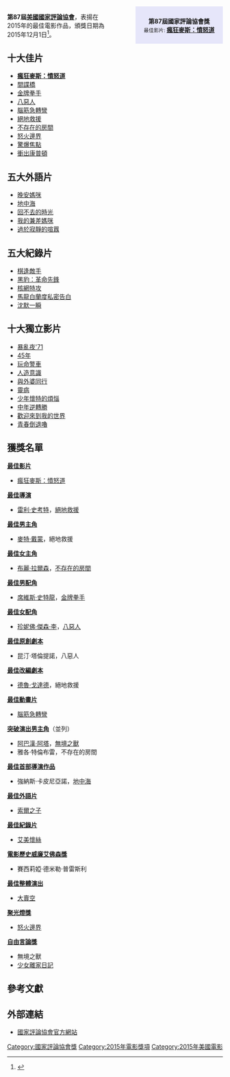 {{NoteTA
|G1=Show
|G2=Movie
|G3=TV
}}
{{Infobox film awards
| number = 87
| award = [[國家評論協會獎|國家評論協會獎]]
| caption = 
| date = {{Start date|2015|12|1}}
| site = [[美國|美國]]
| host =
| director = 
| network =
| duration = 
| ratings = 
| last = [[第86屆國家評論協會獎|86屆]]
| next = [[第88屆國家評論協會獎|88屆]]
}}
<div style="float: right; font-size: smaller; background-color:#E6E6FA; padding: 12px; margin-left: 5em; margin-bottom: 2em; width: 180px" align="center">

<big>'''第87屆國家評論協會獎'''</big><br>
最佳影片: 
<big>'''[[瘋狂麥斯：憤怒道|瘋狂麥斯：憤怒道]]'''</big>
</div>

'''第87屆[[國家評論協會|美國國家評論協會]]'''，表揚在2015年的最佳電影作品，頒獎日期為2015年12月1日<ref>{{cite web|url=http://www.nationalboardofreview.org/2015/12/national-board-of-review-announces-2015-award-winners/|title=NATIONAL BOARD OF REVIEW ANNOUNCES 2015 AWARD WINNERS|work=[[National_Board_of_Review|National Board of Review]]|date=December 1, 2015|accessdate=December 1, 2015|archive-date=2016-04-18|archive-url=https://web.archive.org/web/20160418070538/http://www.nationalboardofreview.org/2015/12/national-board-of-review-announces-2015-award-winners/|dead-url=no}}</ref>。

==十大佳片==
*'''[[瘋狂麥斯：憤怒道|瘋狂麥斯：憤怒道]]'''
*[[間諜橋|間諜橋]]
*[[金牌拳手|金牌拳手]]
*[[八惡人|八惡人]]
*[[腦筋急轉彎_(電影)|腦筋急轉彎]]
*[[絕地救援|絕地救援]]
*[[不存在的房間|不存在的房間]]
*[[怒火邊界|怒火邊界]]
*[[驚爆焦點|驚爆焦點]]
*[[衝出康普頓|衝出康普頓]]

==五大外語片==
*[[晚安媽咪|晚安媽咪]]
*[[地中海_(2015年電影)|地中海]]
*[[回不去的時光|回不去的時光]]
*[[我的兼差媽咪|我的兼差媽咪]]
*[[過於寂靜的喧囂|過於寂靜的喧囂]]

==五大紀錄片==
*[[棋逢敵手_(2015年電影)|棋逢敵手]]
*[[黑豹：革命先鋒|黑豹：革命先鋒]]
*[[核網特攻|核網特攻]]
*[[馬龍白蘭度私密告白|馬龍白蘭度私密告白]]
*[[沈默一瞬|沈默一瞬]]

==十大獨立影片==
*[[暴亂夜'71|暴亂夜'71]]
*[[45年_(電影)|45年]]
*[[玩命警車|玩命警車]]
*[[人造意識|人造意識]]
*[[與外婆同行|與外婆同行]]
*[[靈病|靈病]]
*[[少年懷特的煩惱|少年懷特的煩惱]]
*[[中年逆轉勝|中年逆轉勝]]
*[[歡迎來到我的世界|歡迎來到我的世界]]
*[[青春倒退嚕|青春倒退嚕]]

==獲獎名單==
'''[[國家評論協會獎最佳影片|最佳影片]]'''
*[[瘋狂麥斯：憤怒道|瘋狂麥斯：憤怒道]]

'''[[國家評論協會獎最佳導演|最佳導演]]'''
*[[雷利·史考特|雷利·史考特]]，[[絕地救援|絕地救援]]

'''[[國家評論協會獎最佳男主角|最佳男主角]]'''
*[[麥特·戴蒙|麥特·戴蒙]]，絕地救援

'''[[國家評論協會獎最佳女主角|最佳女主角]]'''
*[[布麗·拉爾森|布麗·拉爾森]]，[[不存在的房間|不存在的房間]]

'''[[國家評論協會獎最佳男配角|最佳男配角]]'''
*[[席維斯·史特龍|席維斯·史特龍]]，[[金牌拳手|金牌拳手]]

'''[[國家評論協會獎最佳女配角|最佳女配角]]'''
*[[珍妮佛·傑森·李|珍妮佛·傑森·李]]，[[八惡人|八惡人]]

'''[[國家評論協會獎最佳原創劇本|最佳原創劇本]] '''
*昆汀·塔倫提諾，八惡人

'''[[國家評論協會獎最佳改編劇本|最佳改編劇本]]'''
*[[德魯·戈達德|德魯·戈達德]]，絕地救援

'''[[國家評論協會獎最佳動畫片|最佳動畫片]]'''
*[[腦筋急轉彎_(電影)|腦筋急轉彎]]

'''[[國家評論協會獎突破演出男主角獎|突破演出男主角]]'''（並列）
*[[阿巴漢·阿塔|阿巴漢·阿塔]]，[[無境之獸|無境之獸]]
*雅各·特倫布雷，不存在的房間

'''[[國家評論協會獎最佳首部導演作品|最佳首部導演作品]] '''
*強納斯·卡皮尼亞諾，[[地中海_(2015年電影)|地中海]]

'''[[國家評論協會獎最佳外語片|最佳外語片]]'''
*[[索爾之子|索爾之子]]

'''[[國家評論協會獎最佳紀錄片|最佳紀錄片]]'''
*[[艾美懷絲_(電影)|艾美懷絲]]

'''[[國家評論協會獎電影歷史威廉艾佛森獎|電影歷史威廉艾佛森獎]] '''
*賽西莉婭·德米勒·普雷斯利

'''[[國家評論協會獎最佳整體演出|最佳整體演出]]'''
*[[大賣空_(電影)|大賣空]]

'''[[國家評論協會獎聚光燈獎|聚光燈獎]] '''
*[[怒火邊界|怒火邊界]]

'''[[國家評論協會獎自由言論獎|自由言論獎]]'''
*無境之獸
*[[少女離家日記|少女離家日記]]

==參考文獻==
{{reflist}}

== 外部連結 ==
*[http://www.nationalboardofreview.org/ 國家評論協會官方網站] {{Wayback|url=http://www.nationalboardofreview.org/ |date=20141218031216 }}

{{國家評論協會獎}}

[[Category:國家評論協會獎|Category:國家評論協會獎]]
[[Category:2015年電影獎項|Category:2015年電影獎項]]
[[Category:2015年美國電影|Category:2015年美國電影]]